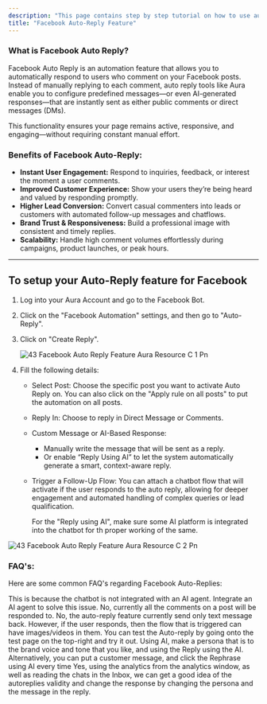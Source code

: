 ```yaml
---
description: "This page contains step by step tutorial on how to use auto reply to FB feature"
title: "Facebook Auto-Reply Feature"
---
```


### **What is Facebook Auto Reply?**

Facebook Auto Reply is an automation feature that allows you to automatically respond to users who comment on your Facebook posts. Instead of manually replying to each comment, auto reply tools like  Aura enable you to configure predefined messages—or even AI-generated responses—that are instantly sent as either public comments or direct messages (DMs).

This functionality ensures your page remains active, responsive, and engaging—without requiring constant manual effort.

### **Benefits of Facebook Auto-Reply:**

- **Instant User Engagement:** Respond to inquiries, feedback, or interest the moment a user comments.
- **Improved Customer Experience:** Show your users they’re being heard and valued by responding promptly.
- **Higher Lead Conversion:** Convert casual commenters into leads or customers with automated follow-up messages and chatflows.
- **Brand Trust & Responsiveness:** Build a professional image with consistent and timely replies.
- **Scalability:** Handle high comment volumes effortlessly during campaigns, product launches, or peak hours.

---

## **To setup your Auto-Reply feature for Facebook**

1. Log into your  Aura Account and go to the Facebook Bot.
2. Click on the "Facebook Automation" settings, and then go to "Auto-Reply".
3. Click on "Create Reply".

   ![43 Facebook Auto Reply Feature  Aura Resource C 1 Pn](/images/how-botpenguin-works/facebook-autoreply-feature/43.facebook_auto-reply_feature_\_Aura_resource_c-1.png)
4. Fill the following details:
   - Select Post: Choose the specific post you want to activate Auto Reply on. You can also click on the "Apply rule on all posts" to put the automation on all posts.
   - Reply In: Choose to reply in Direct Message or Comments.
   - Custom Message or AI-Based Response:
     - Manually write the message that will be sent as a reply.
     - Or enable “Reply Using AI” to let the system automatically generate a smart, context-aware reply.
   - Trigger a Follow-Up Flow: You can attach a chatbot flow that will activate if the user responds to the auto reply, allowing for deeper engagement and automated handling of complex queries or lead qualification.

     <Info>
       For the "Reply using AI", make sure some AI platform is integrated into the chatbot for th proper working of the same.
     </Info>

![43 Facebook Auto Reply Feature  Aura Resource C 2 Pn](/images/how-botpenguin-works/facebook-autoreply-feature/43.facebook_auto-reply_feature_\_Aura_resource_c-2.png)

### **FAQ's:**

Here are some common FAQ's regarding Facebook Auto-Replies:

<AccordionGroup>
  <Accordion title="Why is my Auto-Replying giving same message as the user input back?">
    This is because the chatbot is not integrated with an AI agent. Integrate an AI agent to solve this issue.
  </Accordion>
  <Accordion title="Can I set up an autoreply based on user behavior, such as previous message or action taken in the conversation?">
    No, currently all the comments on a post will be responded to.
  </Accordion>
  <Accordion title="Can the autoreply feature send multimedia (images, videos) along with text responses?">
    No, the auto-reply feature currently send only text message back. However, if the user responds, then the flow that is triggered can have images/videos in them.
  </Accordion>
  <Accordion title="How do I test the accuracy of my autoreplies before making them live?">
    You can test the Auto-reply by going onto the test page on the top-right and try it out.
  </Accordion>
  <Accordion title="How can I ensure my autoreply messages maintain brand voice and tone consistency?">
    Using AI, make a persona that is to the brand voice and tone that you like, and using the Reply using the AI. Alternatively, you can put a customer message, and click the Rephrase using AI every time
  </Accordion>
  <Accordion title="Is it possible to update or modify autoreply responses based on ongoing feedback or performance analytics?">
    Yes, using the analytics from the analytics window, as well as reading the chats in the Inbox, we can get a good idea of the autoreplies validity and change the response by changing the persona and the message in the reply.
  </Accordion>
</AccordionGroup>


### 